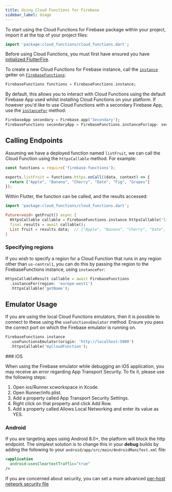 ```yaml
---
title: Using Cloud Functions for Firebase
sidebar_label: Usage
---
```


To start using the Cloud Functions for Firebase package within your project, import it at the top of your project files:

```dart
import 'package:cloud_functions/cloud_functions.dart';
```

Before using Cloud Functions, you must first have ensured you have [initialized FlutterFire](overview#initializing-flutterfire).

To create a new Cloud Functions for Firebase instance, call the [`instance`](!cloud_functions.FirebaseFunctions.instance) getter on [`FirebaseFunctions`](!cloud_functions.FirebaseFunctions):

```dart
FirebaseFunctions functions = FirebaseFunctions.instance;
```

By default, this allows you to interact with Cloud Functions using the default Firebase App used whilst installing Cloud Functions on your
platform. If however you'd like to use Cloud Functions with a secondary Firebase App, use the [`instanceFor`](!cloud_functions.FirebaseFunctions.instanceFor) method:

```dart
FirebaseApp secondary = Firebase.app('Secondary');
FirebaseFunctions secondaryApp = FirebaseFunctions.instanceFor(app: secondary);
```

## Calling Endpoints

Assuming we have a deployed function named `listFruit`, we can call the Cloud Function using the `httpsCallable` method.
For example:

```javascript title="Deployed Function"
const functions = require('firebase-functions');

exports.listFruit = functions.https.onCall((data, context) => {
  return ["Apple", "Banana", "Cherry", "Date", "Fig", "Grapes"]
});
```

Within Flutter, the function can be called, and the results accessed:

```dart
import 'package:cloud_functions/cloud_functions.dart';

Future<void> getFruit() async {
  HttpsCallable callable = FirebaseFunctions.instance.httpsCallable('listFruit');
  final results = await callable();
  List fruit = results.data;  // ["Apple", "Banana", "Cherry", "Date", "Fig", "Grapes"]
}
```

### Specifying regions

If you wish to specify a region for a Cloud Function that runs in any region other than `us-central1`, you can do this
by passing the region to the FirebaseFunctions instance, using `instanceFor`:

```dart highlight={2}
HttpsCallableResult callable = await FirebaseFunctions
  .instanceFor(region: 'europe-west1')
  .httpsCallable('getName');
```


## Emulator Usage

If you are using the local Cloud Functions emulators, then it is possible to connect to these using the `useFunctionsEmulator` method.
Ensure you pass the correct port on which the Firebase emulator is running on.


```dart
FirebaseFunctions.instance
  .useFunctionsEmulator(origin: 'http://localhost:5000')
  .httpsCallable('myCloudFunction');
```

### iOS

When using the Firebase emulator while debugging an iOS application, you may receive an error regarding App Transport Security. To fix it, please use the following steps:

1. Open ios/Runner.xcworkspace in Xcode.
2. Open Runner/info.plist.
3. Add a property called App Transport Security Settings.
4. Right click on that property and click Add Row.
5. Add a property called Allows Local Networking and enter its value as YES.

### Android

If you are targeting apps using Android 8.0+, the platform will block the http endpoint.  The simplest solution is to change
this in your **debug** builds by adding the following to your `android/app/src/main/AndroidManifest.xml` file:

```xml
<application
  android:usesCleartextTraffic="true"
/>
```


If you are concerned about security, you can set a more advanced [per-host network security file](https://developer.android.com/training/articles/security-config)
